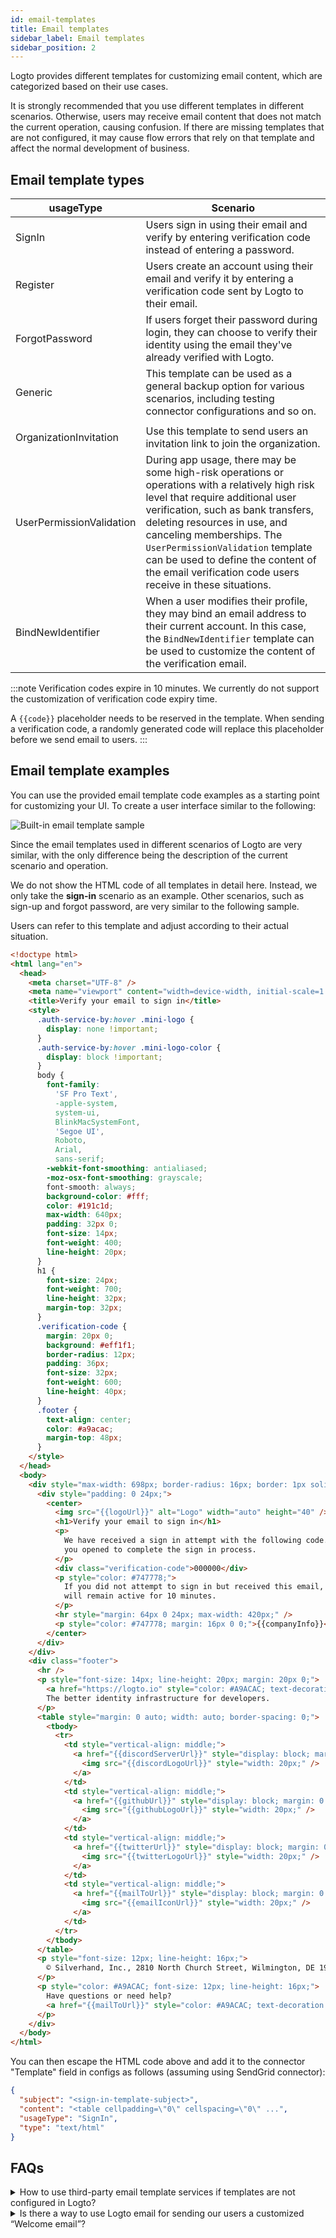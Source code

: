 ```yaml
---
id: email-templates
title: Email templates
sidebar_label: Email templates
sidebar_position: 2
---
```


Logto provides different templates for customizing email content, which are categorized based on their use cases.

It is strongly recommended that you use different templates in different scenarios. Otherwise, users may receive email content that does not match the current operation, causing confusion. If there are missing templates that are not configured, it may cause flow errors that rely on that template and affect the normal development of business.

## Email template types

| usageType                | Scenario                                                                                                                                                                                                                                                                                                                                                                      |
| ------------------------ | ----------------------------------------------------------------------------------------------------------------------------------------------------------------------------------------------------------------------------------------------------------------------------------------------------------------------------------------------------------------------------- |
| SignIn                   | Users sign in using their email and verify by entering verification code instead of entering a password.                                                                                                                                                                                                                                                                      |
| Register                 | Users create an account using their email and verify it by entering a verification code sent by Logto to their email.                                                                                                                                                                                                                                                         |
| ForgotPassword           | If users forget their password during login, they can choose to verify their identity using the email they've already verified with Logto.                                                                                                                                                                                                                                    |
| Generic                  | This template can be used as a general backup option for various scenarios, including testing connector configurations and so on.                                                                                                                                                                                                                                             |
|                          |                                                                                                                                                                                                                                                                                                                                                                               |
| OrganizationInvitation   | Use this template to send users an invitation link to join the organization.                                                                                                                                                                                                                                                                                                  |
| UserPermissionValidation | During app usage, there may be some high-risk operations or operations with a relatively high risk level that require additional user verification, such as bank transfers, deleting resources in use, and canceling memberships. The `UserPermissionValidation` template can be used to define the content of the email verification code users receive in these situations. |
| BindNewIdentifier        | When a user modifies their profile, they may bind an email address to their current account. In this case, the `BindNewIdentifier` template can be used to customize the content of the verification email.                                                                                                                                                                   |

:::note
Verification codes expire in 10 minutes. We currently do not support the customization of verification code expiry time.

A `{{code}}` placeholder needs to be reserved in the template. When sending a verification code, a randomly generated code will replace this placeholder before we send email to users.
:::

## **Email template** examples

You can use the provided email template code examples as a starting point for customizing your UI. To create a user interface similar to the following:

![Built-in email template sample](./assets/built-in-email-template-sample.jpeg)

Since the email templates used in different scenarios of Logto are very similar, with the only difference being the description of the current scenario and operation.

We do not show the HTML code of all templates in detail here. Instead, we only take the **sign-in** scenario as an example. Other scenarios, such as sign-up and forgot password, are very similar to the following sample.

Users can refer to this template and adjust according to their actual situation.

```html
<!doctype html>
<html lang="en">
  <head>
    <meta charset="UTF-8" />
    <meta name="viewport" content="width=device-width, initial-scale=1.0" />
    <title>Verify your email to sign in</title>
    <style>
      .auth-service-by:hover .mini-logo {
        display: none !important;
      }
      .auth-service-by:hover .mini-logo-color {
        display: block !important;
      }
      body {
        font-family:
          'SF Pro Text',
          -apple-system,
          system-ui,
          BlinkMacSystemFont,
          'Segoe UI',
          Roboto,
          Arial,
          sans-serif;
        -webkit-font-smoothing: antialiased;
        -moz-osx-font-smoothing: grayscale;
        font-smooth: always;
        background-color: #fff;
        color: #191c1d;
        max-width: 640px;
        padding: 32px 0;
        font-size: 14px;
        font-weight: 400;
        line-height: 20px;
      }
      h1 {
        font-size: 24px;
        font-weight: 700;
        line-height: 32px;
        margin-top: 32px;
      }
      .verification-code {
        margin: 20px 0;
        background: #eff1f1;
        border-radius: 12px;
        padding: 36px;
        font-size: 32px;
        font-weight: 600;
        line-height: 40px;
      }
      .footer {
        text-align: center;
        color: #a9acac;
        margin-top: 48px;
      }
    </style>
  </head>
  <body>
    <div style="max-width: 698px; border-radius: 16px; border: 1px solid #E0E3E3;">
      <div style="padding: 0 24px;">
        <center>
          <img src="{{logoUrl}}" alt="Logo" width="auto" height="40" />
          <h1>Verify your email to sign in</h1>
          <p>
            We have received a sign in attempt with the following code. Please enter it in the page
            you opened to complete the sign in process.
          </p>
          <div class="verification-code">000000</div>
          <p style="color: #747778;">
            If you did not attempt to sign in but received this email, please ignore it. The code
            will remain active for 10 minutes.
          </p>
          <hr style="margin: 64px 0 24px; max-width: 420px;" />
          <p style="color: #747778; margin: 16px 0 0;">{{companyInfo}}</p>
        </center>
      </div>
    </div>
    <div class="footer">
      <hr />
      <p style="font-size: 14px; line-height: 20px; margin: 20px 0;">
        <a href="https://logto.io" style="color: #A9ACAC; text-decoration: underline;">Logto</a>:
        The better identity infrastructure for developers.
      </p>
      <table style="margin: 0 auto; width: auto; border-spacing: 0;">
        <tbody>
          <tr>
            <td style="vertical-align: middle;">
              <a href="{{discordServerUrl}}" style="display: block; margin: 0 12px;">
                <img src="{{discordLogoUrl}}" style="width: 20px;" />
              </a>
            </td>
            <td style="vertical-align: middle;">
              <a href="{{githubUrl}}" style="display: block; margin: 0 12px;">
                <img src="{{githubLogoUrl}}" style="width: 20px;" />
              </a>
            </td>
            <td style="vertical-align: middle;">
              <a href="{{twitterUrl}}" style="display: block; margin: 0 12px;">
                <img src="{{twitterLogoUrl}}" style="width: 20px;" />
              </a>
            </td>
            <td style="vertical-align: middle;">
              <a href="{{mailToUrl}}" style="display: block; margin: 0 12px;">
                <img src="{{emailIconUrl}}" style="width: 20px;" />
              </a>
            </td>
          </tr>
        </tbody>
      </table>
      <p style="font-size: 12px; line-height: 16px;">
        © Silverhand, Inc., 2810 North Church Street, Wilmington, DE 19802
      </p>
      <p style="color: #A9ACAC; font-size: 12px; line-height: 16px;">
        Have questions or need help?
        <a href="{{mailToUrl}}" style="color: #A9ACAC; text-decoration: underline;">Contact us</a>
      </p>
    </div>
  </body>
</html>
```

You can then escape the HTML code above and add it to the connector "Template" field in configs as follows (assuming using SendGrid connector):

```json
{
  "subject": "<sign-in-template-subject>",
  "content": "<table cellpadding=\"0\" cellspacing=\"0\" ...",
  "usageType": "SignIn",
  "type": "text/html"
}
```

## FAQs

<details>
<summary>How to use third-party email template services if templates are not configured in Logto?</summary>

You can add a new endpoint to your own web service to send emails, then use the Logto HTTP email connector to call the endpoint you maintain.

This allows you to handle email template logic on your own server.

</details>

<details>
<summary>Is there a way to use Logto email for sending our users a customized “Welcome email”? </summary>

We offer Webhook functionality. You can implement your own API endpoint to receive the `User.Created` event sent by the Logto Webhook, and add logic to send a customized welcome email within the webhook handler.

The Logto email connector only provides email notifications for events related to the authentication flow. Welcome emails are a business requirement and are not natively supported by the email connector, but this functionality can be achieved through Webhooks.

</details>
